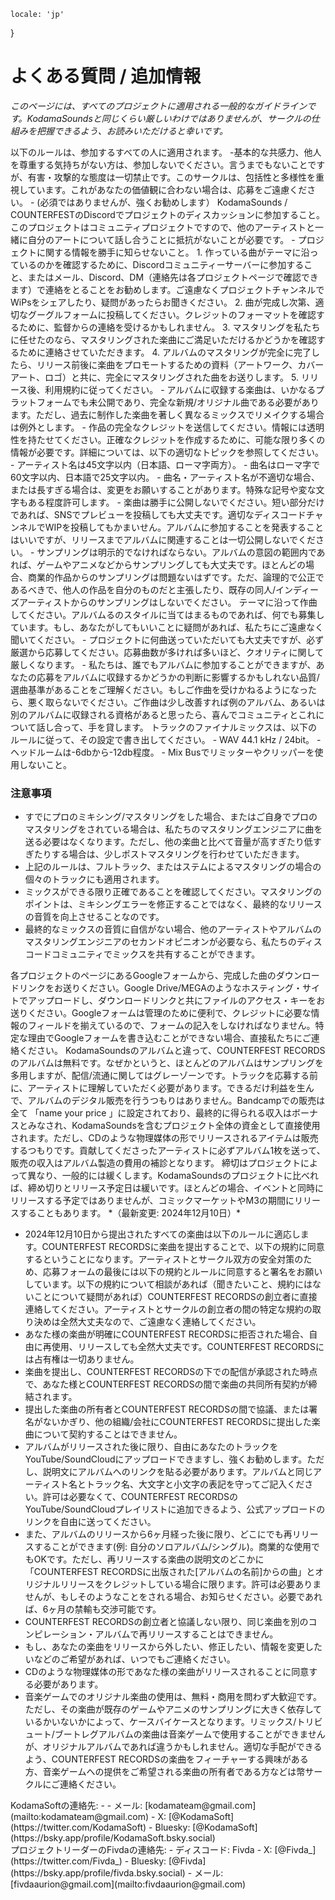     locale: 'jp'
}

# よくある質問 / 追加情報

*このページには、すべてのプロジェクトに適用される一般的なガイドラインです。KodamaSoundsと同じくらい厳しいわけではありませんが、サークルの仕組みを把握できるよう、お読みいただけると幸いです。*


<WrappableParagraph title="一般ルール">
以下のルールは、参加するすべての人に適用されます。
-基本的な共感力、他人を尊重する気持ちがない方は、参加しないでください。言うまでもないことですが、有害・攻撃的な態度は一切禁止です。このサークルは、包括性と多様性を重視しています。これがあなたの価値観に合わない場合は、応募をご遠慮ください。
- (必須ではありませんが、強くお勧めします） KodamaSounds / COUNTERFESTのDiscordでプロジェクトのディスカッションに参加すること。このプロジェクトはコミュニティプロジェクトですので、他のアーティストと一緒に自分のアートについて話し合うことに抵抗がないことが必要です。
- プロジェクトに関する情報を勝手に知らせないこと。
</WrappableParagraph>

<WrappableParagraph title="制作手順">
1. 作っている曲がテーマに沿っているのかを確認するために、Discordコミュニティーサーバーに参加すること、またはメール、Discord、DM（連絡先は各プロジェクトページで確認できます）で連絡をとることをお勧めします。ご遠慮なくプロジェクトチャンネルでWiPsをシェアしたり、疑問があったらお聞きください。
2. 曲が完成し次第、適切なグーグルフォームに投稿してください。クレジットのフォーマットを確認するために、監督からの連絡を受けるかもしれません。
3. マスタリングを私たちに任せたのなら、マスタリングされた楽曲にご満足いただけるかどうかを確認するために連絡させていただきます。
4. アルバムのマスタリングが完全に完了したら、リリース前後に楽曲をプロモートするための資料（アートワーク、カバーアート、ロゴ）と共に、完全にマスタリングされた曲をお送りします。
5. リリース後、利用規約に従ってください。
</WrappableParagraph>

<WrappableParagraph title="アルバム/作曲ルール">
- アルバムに収録する楽曲は、いかなるプラットフォームでも未公開であり、完全な新規/オリジナル曲である必要があります。ただし、過去に制作した楽曲を著しく異なるミックスでリメイクする場合は例外とします。
- 作品の完全なクレジットを送信してください。情報には透明性を持たせてください。正確なクレジットを作成するために、可能な限り多くの情報が必要です。詳細については、以下の適切なトピックを参照してください。
- アーティスト名は45文字以内（日本語、ローマ字両方）。
- 曲名はローマ字で60文字以内、日本語で25文字以内。
- 曲名・アーティスト名が不適切な場合、または長すぎる場合は、変更をお願いすることがあります。特殊な記号や変な文字もある程度許可します。
- 楽曲は勝手に公開しないでください。短い部分だけであれば、SNSでプレビューを投稿しても大丈夫です。適切なディスコードチャンネルでWIPを投稿してもかまいせん。アルバムに参加することを発表することはいいですが、リリースまでアルバムに関連することは一切公開しないでください。
- サンプリングは明示的でなければならない。アルバムの意図の範囲内であれば、ゲームやアニメなどからサンプリングしても大丈夫です。ほとんどの場合、商業的作品からのサンプリングは問題ないはずです。ただ、論理的で公正であるべきで、他人の作品を自分のものだと主張したり、既存の同人/インディーズアーティストからのサンプリングはしないでください。
テーマに沿って作曲してください。アルバムるのスタイルに当てはまるものであれば、何でも募集しています。もし、あなたがしてもいいことに疑問があれば、私たちにご遠慮なく聞いてください。
- プロジェクトに何曲送っていただいても大丈夫ですが、必ず厳選から応募してください。応募曲数が多ければ多いほど、クオリティに関して厳しくなります。
- 私たちは、誰でもアルバムに参加することができますが、あなたの応募をアルバムに収録するかどうかの判断に影響するかもしれない品質/選曲基準があることをご理解ください。もしご作曲を受けかねるようになったら、悪く取らないでください。ご作曲は少し改善すれば例のアルバム、あるいは別のアルバムに収録される資格があると思ったら、喜んでコミュニティとこれについて話し合って、手を貸します。
</WrappableParagraph>

<WrappableParagraph title="マスタリング">
トラックのファイナルミックスは、以下のルールに従って、その設定で書き出してください。
- WAV 44.1 kHz / 24bit。
- ヘッドルームは-6dbから-12db程度。
- Mix Busでリミッターやクリッパーを使用しないこと。

### 注意事項
- すでにプロのミキシング/マスタリングをした場合、またはご自身でプロのマスタリングをされている場合は、私たちのマスタリングエンジニアに曲を送る必要はなくなります。ただし、他の楽曲と比べて音量が高すぎたり低すぎたりする場合は、少しポストマスタリングを行わせていただきます。
- 上記のルールは、フルトラック、またはステムによるマスタリングの場合の個々のトラックにも適用されます。
- ミックスができる限り正確であることを確認してください。マスタリングのポイントは、ミキシングエラーを修正することではなく、最終的なリリースの音質を向上させることなのです。
- 最終的なミックスの音質に自信がない場合、他のアーティストやアルバムのマスタリングエンジニアのセカンドオピニオンが必要なら、私たちのディスコードコミュニティでミックスを共有することができます。
</WrappableParagraph>

<WrappableParagraph title="ファイル情報">
各プロジェクトのページにあるGoogleフォームから、完成した曲のダウンロードリンクをお送りください。Google Drive/MEGAのようなホスティング・サイトでアップロードし、ダウンロードリンクと共にファイルのアクセス・キーをお送りください。Googleフォームは管理のために便利で、クレジットに必要な情報のフィールドを揃えているので、フォームの記入をしなければなりません。特定な理由でGoogleフォームを書き込むことができない場合、直接私たちにご連絡ください。
</WrappableParagraph>

<WrappableParagraph title="透明性と収益">
KodamaSoundsのアルバムと違って、COUNTERFEST RECORDSのアルバムは無料です。なぜかというと、ほとんどのアルバムはサンプリングを多用しますが、配信/流通に関してはグレーゾーンです。トラックを応募する前に、アーティストに理解していただく必要があります。できるだけ利益を生んで、アルバムのデジタル販売を行うつもりはありません。Bandcampでの販売は全て 「name your price 」に設定されており、最終的に得られる収入はボーナスとみなされ、KodamaSoundsを含むプロジェクト全体の資金として直接使用されます。ただし、CDのような物理媒体の形でリリースされるアイテムは販売するつもりです。貢献してくださったアーティストに必ずアルバム1枚を送って、販売の収入はアルバム製造の費用の補診となります。
</WrappableParagraph>

<WrappableParagraph title="締切">
締切はプロジェクトによって異なり、一般的には緩くします。KodamaSoundsのプロジェクトに比べれば、締め切りとリリース予定日は緩いです。ほとんどの場合、イベントと同時にリリースする予定ではありませんが、コミックマーケットやM3の期間にリリースすることもあります。
</WrappableParagraph>

<WrappableParagraph title="利用規約">
*（最新変更: 2024年12月10日）*

- 2024年12月10日から提出されたすべての楽曲は以下のルールに適応します。COUNTERFEST RECORDSに楽曲を提出することで、以下の規約に同意するということになります。アーティストとサークル双方の安全対策のため、応募フォームの最後には以下の規約とルールに同意すると署名をお願いしています。以下の規約について相談があれば（聞きたいこと、規約にはないことについて疑問があれば）COUNTERFEST RECORDSの創立者に直接連絡してください。アーティストとサークルの創立者の間の特定な規約の取り決めは全然大丈夫なので、ご遠慮なく連絡してください。
- あなた様の楽曲が明確にCOUNTERFEST RECORDSに拒否された場合、自由に再使用、リリースしても全然大丈夫です。COUNTERFEST RECORDSには占有権は一切ありません。
- 楽曲を提出し、COUNTERFEST RECORDSの下での配信が承認された時点で、あなた様とCOUNTERFEST RECORDSの間で楽曲の共同所有契約が締結されます。
- 提出した楽曲の所有者とCOUNTERFEST RECORDSの間で協議、または署名がないかぎり、他の組織/会社にCOUNTERFEST RECORDSに提出した楽曲について契約することはできません。
- アルバムがリリースされた後に限り、自由にあなたのトラックをYouTube/SoundCloudにアップロードできますし、強くお勧めします。ただし、説明文にアルバムへのリンクを貼る必要があります。アルバムと同じアーティスト名とトラック名、大文字と小文字の表記を守ってご記入ください。許可は必要なくて、COUNTERFEST RECORDSのYouTube/SoundCloudプレイリストに追加できるよう、公式アップロードのリンクを自由に送ってください。
- また、アルバムのリリースから6ヶ月経った後に限り、どこにでも再リリースすることができます(例: 自分のソロアルバム/シングル)。商業的な使用でもOKです。ただし、再リリースする楽曲の説明文のどこかに「COUNTERFEST RECORDSに出版された[アルバムの名前]からの曲」とオリジナルリリースをクレジットしている場合に限ります。許可は必要ありませんが、もしそのようなことをされる場合、お知らせください。必要であれば、6ヶ月の禁輸も交渉可能です。
- COUNTERFEST RECORDSの創立者と協議しない限り、同じ楽曲を別のコンピレーション・アルバムで再リリースすることはできません。
- もし、あなたの楽曲をリリースから外したい、修正したい、情報を変更したいなどのご希望があれば、いつでもご連絡ください。
- CDのような物理媒体の形であなた様の楽曲がリリースされることに同意する必要があります。
- 音楽ゲームでのオリジナル楽曲の使用は、無料・商用を問わず大歓迎です。ただし、その楽曲が既存のゲームやアニメのサンプリングに大きく依存しているかいないかによって、ケースバイケースとなります。リミックス/トリビュート/ブートレグアルバムの楽曲は音楽ゲームで使用することができませんが、オリジナルアルバムであれば違うかもしれません。適切な手配ができるよう、COUNTERFEST RECORDSの楽曲をフィーチャーする興味がある方、音楽ゲームへの提供をご希望される楽曲の所有者である方などは幣サークルにご連絡ください。
</WrappableParagraph>

<WrappableParagraph title="お問い合わせ（ご質問・応募）">
KodamaSoftの連絡先:
- <DiscordLink title="ディスコードサーバー"/>
- メール: [kodamateam@gmail.com](mailto:kodamateam@gmail.com)
- X: [@KodamaSoft](https://twitter.com/KodamaSoft)
- Bluesky: [@KodamaSoft](https://bsky.app/profile/KodamaSoft.bsky.social)

<br/>
プロジェクトリーダーのFivdaの連絡先:
- ディスコード: Fivda
- X: [@Fivda_](https://twitter.com/Fivda_)
- Bluesky: [@Fivda](https://bsky.app/profile/fivda.bsky.social)
- メール: [fivdaaurion@gmail.com](mailto:fivdaaurion@gmail.com)
</WrappableParagraph>
